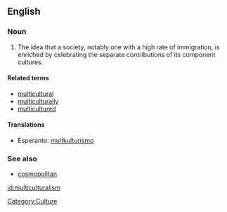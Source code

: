 ==English==

===Noun===
{{en-noun}}

# The idea that a society, notably one with a high rate of immigration, is enriched by celebrating the separate contributions of its component cultures.

====Related terms====
* [[multicultural]]
* [[multiculturally]]
* [[multicultured]]

====Translations====
* Esperanto: [[multkulturismo]]

===See also===
* [[cosmopolitan]]

[[Category:Culture]]

[[id:multiculturalism]]